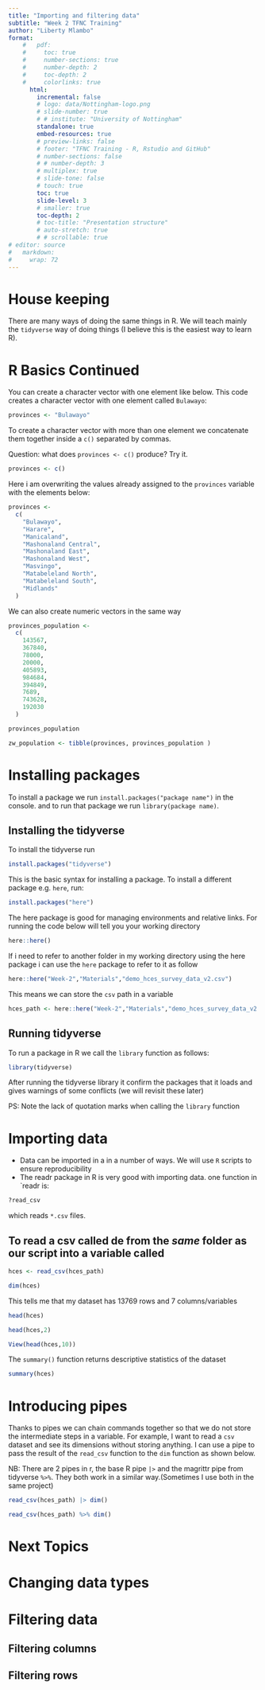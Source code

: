 ```yaml
---
title: "Importing and filtering data"
subtitle: "Week 2 TFNC Training"
author: "Liberty Mlambo"
format: 
    #   pdf:
    #     toc: true
    #     number-sections: true
    #     number-depth: 2
    #     toc-depth: 2
    #     colorlinks: true
      html:
        incremental: false
        # logo: data/Nottingham-logo.png
        # slide-number: true
        # # institute: "University of Nottingham"
        standalone: true
        embed-resources: true
        # preview-links: false
        # footer: "TFNC Training - R, Rstudio and GitHub"
        # number-sections: false
        # # number-depth: 3
        # multiplex: true
        # slide-tone: false
        # touch: true
        toc: true
        slide-level: 3
        # smaller: true
        toc-depth: 2
        # toc-title: "Presentation structure"
        # auto-stretch: true
        # # scrollable: true
# editor: source
#   markdown: 
#     wrap: 72
---
```


# House keeping

There are many ways of doing the same things in R. We will teach mainly the `tidyverse` way of doing things (I believe this is the easiest way to learn R).

# R Basics Continued

You can create a character vector with one element like below. This code creates a character vector with one element called `Bulawayo`:

```r
provinces <- "Bulawayo"
```

To create a character vector with more than one element we concatenate them together inside a `c()` separated by commas.

Question: what does `provinces <- c()` produce? Try it.

```r
provinces <- c()
```

Here i am overwriting the values already assigned to the `provinces` variable with the elements below:

```r
provinces <-
  c(
    "Bulawayo",
    "Harare",
    "Manicaland",
    "Mashonaland Central",
    "Mashonaland East",
    "Mashonaland West",
    "Masvingo",
    "Matabeleland North",
    "Matabeleland South",
    "Midlands"
  )


```

We can also create numeric vectors in the same way

```r
provinces_population <-
  c(
    143567,
    367840,
    78000,
    20000,
    405893,
    984684,
    394849,
    7689,
    743628,
    192030
  )
```

```r
provinces_population 
```

```r
zw_population <- tibble(provinces, provinces_population )
```

# Installing packages

To install a package we run `install.packages("package name")` in the console. and to run that package we run `library(package name)`.

## Installing the tidyverse

To install the tidyverse run

```r
install.packages("tidyverse")
```

This is the basic syntax for installing a package. To install a different package e.g. `here`, run:

```r
install.packages("here")
```

The here package is good for managing environments and relative links. For running the code below will tell you your working directory

```r
here::here()
```

If i need to refer to another folder in my working directory using the here package i can use the `here` package to refer to it as follow

```r
here::here("Week-2","Materials","demo_hces_survey_data_v2.csv")
```

This means we can store the `csv` path in a variable

```r
hces_path <- here::here("Week-2","Materials","demo_hces_survey_data_v2.csv")
```

## Running tidyverse

To run a package in R we call the `library` function as follows:

```r
library(tidyverse)
```

After running the tidyverse library it confirm the packages that it loads and gives warnings of some conflicts (we will revisit these later)

PS: Note the lack of quotation marks when calling the `library` function

# Importing data

-   Data can be imported in a in a number of ways. We will use `R` scripts to ensure reproducibility
-   The readr package in R is very good with importing data. one function in \`readr is:

```r
?read_csv
```

which reads `*.csv` files.

## To read a csv called de from the *same* folder as our script into a variable called

```r
hces <- read_csv(hces_path)
```

```r
dim(hces)
```

This tells me that my dataset has 13769 rows and 7 columns/variables

```r
head(hces)
```

```r
head(hces,2)
```

```r
View(head(hces,10))
```

The `summary()` function returns descriptive statistics of the dataset

```r
summary(hces)
```

# Introducing pipes

Thanks to pipes we can chain commands together so that we do not store the intermediate steps in a variable. For example, I want to read a `csv` dataset and see its dimensions without storing anything. I can use a pipe to pass the result of the `read_csv` function to the `dim` function as shown below.

NB: There are 2 pipes in r, the base R pipe `|>` and the magrittr pipe from tidyverse `%>%`. They both work in a similar way.(Sometimes I use both in the same project)

```r
read_csv(hces_path) |> dim()

```

```r
read_csv(hces_path) %>% dim()

```

# Next Topics

# Changing data types

# Filtering data

## Filtering columns

## Filtering rows

